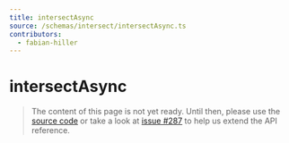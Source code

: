 ```yaml
---
title: intersectAsync
source: /schemas/intersect/intersectAsync.ts
contributors:
  - fabian-hiller
---
```


# intersectAsync

> The content of this page is not yet ready. Until then, please use the [source code](https://github.com/fabian-hiller/valibot/blob/main/library/src/schemas/intersect/intersectAsync.ts) or take a look at [issue #287](https://github.com/fabian-hiller/valibot/issues/287) to help us extend the API reference.
